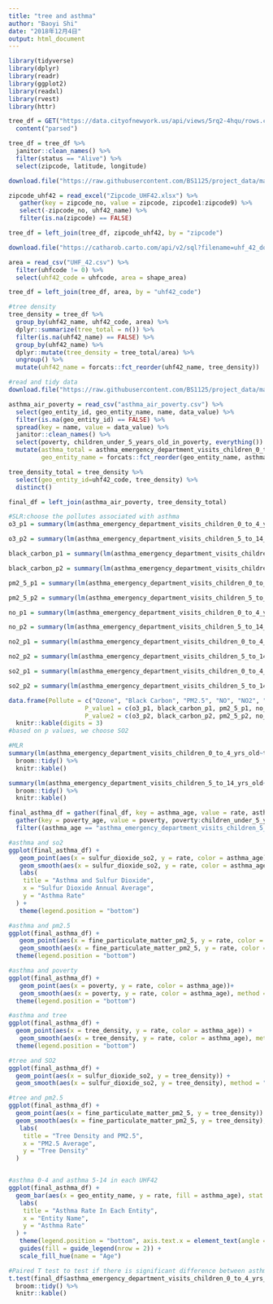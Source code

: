 ```yaml
---
title: "tree and asthma"
author: "Baoyi Shi"
date: "2018年12月4日"
output: html_document
---
```


```r
library(tidyverse)
library(dplyr)
library(readr)
library(ggplot2)
library(readxl)
library(rvest)
library(httr)
```

```r


tree_df = GET("https://data.cityofnewyork.us/api/views/5rq2-4hqu/rows.csv?accessType=DOWNLOAD") %>% 
  content("parsed")

tree_df = tree_df %>%
  janitor::clean_names() %>%
  filter(status == "Alive") %>%
  select(zipcode, latitude, longitude)

download.file("https://raw.githubusercontent.com/BS1125/project_data/master/Zipcode_UHF42.xlsx",mode = "wb",destfile = "Zipcode_UHF42.xlsx")

zipcode_uhf42 = read_excel("Zipcode_UHF42.xlsx") %>%
   gather(key = zipcode_no, value = zipcode, zipcode1:zipcode9) %>%
   select(-zipcode_no, uhf42_name) %>%
   filter(is.na(zipcode) == FALSE)

tree_df = left_join(tree_df, zipcode_uhf42, by = "zipcode") 

download.file("https://catharob.carto.com/api/v2/sql?filename=uhf_42_dohmh_2009&q=SELECT+*+FROM+(select+*+from+public.uhf_42_dohmh_2009)+as+subq+&format=csv&bounds=&api_key=&skipfields=the_geom_webmercator",destfile = "UHF_42.csv")

area = read_csv("UHF_42.csv") %>%
  filter(uhfcode != 0) %>%
  select(uhf42_code = uhfcode, area = shape_area)

tree_df = left_join(tree_df, area, by = "uhf42_code")
```

```r
#tree density
tree_density = tree_df %>%
  group_by(uhf42_name, uhf42_code, area) %>%
  dplyr::summarize(tree_total = n()) %>%
  filter(is.na(uhf42_name) == FALSE) %>%
  group_by(uhf42_name) %>%
  dplyr::mutate(tree_density = tree_total/area) %>%
  ungroup() %>%
  mutate(uhf42_name = forcats::fct_reorder(uhf42_name, tree_density))
```

```r
#read and tidy data
download.file("https://raw.githubusercontent.com/BS1125/project_data/master/asthma_pollutes_poverty.csv",mode = "wb",destfile = "asthma_air_poverty.csv")

asthma_air_poverty = read_csv("asthma_air_poverty.csv") %>%
  select(geo_entity_id, geo_entity_name, name, data_value) %>%
  filter(is.na(geo_entity_id) == FALSE) %>%
  spread(key = name, value = data_value) %>%
  janitor::clean_names() %>%
  select(poverty, children_under_5_years_old_in_poverty, everything()) %>%
  mutate(asthma_total = asthma_emergency_department_visits_children_0_to_4_yrs_old + asthma_emergency_department_visits_children_5_to_14_yrs_old,
         geo_entity_name = forcats::fct_reorder(geo_entity_name, asthma_total))

tree_density_total = tree_density %>%
  select(geo_entity_id=uhf42_code, tree_density) %>%
  distinct()

final_df = left_join(asthma_air_poverty, tree_density_total)
```

```r
#SLR:choose the pollutes associated with asthma
o3_p1 = summary(lm(asthma_emergency_department_visits_children_0_to_4_yrs_old~ozone_o3, data=final_df))$coefficients[2,4]

o3_p2 = summary(lm(asthma_emergency_department_visits_children_5_to_14_yrs_old~ozone_o3, data=final_df))$coefficients[2,4]

black_carbon_p1 = summary(lm(asthma_emergency_department_visits_children_0_to_4_yrs_old~black_carbon, data=final_df))$coefficients[2,4]

black_carbon_p2 = summary(lm(asthma_emergency_department_visits_children_5_to_14_yrs_old~black_carbon, data=final_df))$coefficients[2,4]

pm2_5_p1 = summary(lm(asthma_emergency_department_visits_children_0_to_4_yrs_old~fine_particulate_matter_pm2_5, data=final_df))$coefficients[2,4]

pm2_5_p2 = summary(lm(asthma_emergency_department_visits_children_5_to_14_yrs_old~fine_particulate_matter_pm2_5, data=final_df))$coefficients[2,4]

no_p1 = summary(lm(asthma_emergency_department_visits_children_0_to_4_yrs_old~nitric_oxide_no, data=final_df))$coefficients[2,4]

no_p2 = summary(lm(asthma_emergency_department_visits_children_5_to_14_yrs_old~nitric_oxide_no, data=final_df))$coefficients[2,4]

no2_p1 = summary(lm(asthma_emergency_department_visits_children_0_to_4_yrs_old~nitrogen_dioxide_no2, data=final_df))$coefficients[2,4]

no2_p2 = summary(lm(asthma_emergency_department_visits_children_5_to_14_yrs_old~nitrogen_dioxide_no2, data=final_df))$coefficients[2,4]

so2_p1 = summary(lm(asthma_emergency_department_visits_children_0_to_4_yrs_old~sulfur_dioxide_so2, data=final_df))$coefficients[2,4]

so2_p2 = summary(lm(asthma_emergency_department_visits_children_5_to_14_yrs_old~sulfur_dioxide_so2, data=final_df))$coefficients[2,4]

data.frame(Pollute = c("Ozone", "Black Carbon", "PM2.5", "NO", "NO2", "SO2"),
                     P_value1 = c(o3_p1, black_carbon_p1, pm2_5_p1, no_p1, no2_p1, so2_p1),
                     P_value2 = c(o3_p2, black_carbon_p2, pm2_5_p2, no_p2, no2_p2, so2_p2)) %>%
  knitr::kable(digits = 3)
#based on p values, we choose SO2
```

```r
#MLR
summary(lm(asthma_emergency_department_visits_children_0_to_4_yrs_old~tree_density+sulfur_dioxide_so2+children_under_5_years_old_in_poverty,data=final_df)) %>%
  broom::tidy() %>%
  knitr::kable()

summary(lm(asthma_emergency_department_visits_children_5_to_14_yrs_old~tree_density+sulfur_dioxide_so2+poverty,data=final_df)) %>%
  broom::tidy() %>%
  knitr::kable()
```

```r
final_asthma_df = gather(final_df, key = asthma_age, value = rate, asthma_emergency_department_visits_children_0_to_4_yrs_old:asthma_emergency_department_visits_children_5_to_14_yrs_old) %>%
  gather(key = poverty_age, value = poverty, poverty:children_under_5_years_old_in_poverty) %>%
  filter((asthma_age == "asthma_emergency_department_visits_children_5_to_14_yrs_old"&poverty_age == "poverty")|(asthma_age == "asthma_emergency_department_visits_children_0_to_4_yrs_old"& poverty_age == "children_under_5_years_old_in_poverty"))

#asthma and so2
ggplot(final_asthma_df) +
   geom_point(aes(x = sulfur_dioxide_so2, y = rate, color = asthma_age))+
   geom_smooth(aes(x = sulfur_dioxide_so2, y = rate, color = asthma_age), method = "lm", se = F) +
   labs(
    title = "Asthma and Sulfur Dioxide",
    x = "Sulfur Dioxide Annual Average",
    y = "Asthma Rate"
  ) +
   theme(legend.position = "bottom") 

#asthma and pm2.5
ggplot(final_asthma_df) +
   geom_point(aes(x = fine_particulate_matter_pm2_5, y = rate, color = asthma_age))+
   geom_smooth(aes(x = fine_particulate_matter_pm2_5, y = rate, color = asthma_age), method = "lm", se = F) +
  theme(legend.position = "bottom")

#asthma and poverty
ggplot(final_asthma_df) +
   geom_point(aes(x = poverty, y = rate, color = asthma_age))+
   geom_smooth(aes(x = poverty, y = rate, color = asthma_age), method = "lm", se = F) +
  theme(legend.position = "bottom")

#asthma and tree
ggplot(final_asthma_df) +
  geom_point(aes(x = tree_density, y = rate, color = asthma_age)) +
   geom_smooth(aes(x = tree_density, y = rate, color = asthma_age), method = "lm",se = F) +
  theme(legend.position = "bottom")

#tree and SO2
ggplot(final_asthma_df) +
  geom_point(aes(x = sulfur_dioxide_so2, y = tree_density)) +
  geom_smooth(aes(x = sulfur_dioxide_so2, y = tree_density), method = "lm", se = F)

#tree and pm2.5
ggplot(final_asthma_df) +
  geom_point(aes(x = fine_particulate_matter_pm2_5, y = tree_density)) +
  geom_smooth(aes(x = fine_particulate_matter_pm2_5, y = tree_density), method = "lm", se = F) +
   labs(
    title = "Tree Density and PM2.5",
    x = "PM2.5 Average",
    y = "Tree Density"
  ) 


#asthma 0-4 and asthma 5-14 in each UHF42
ggplot(final_asthma_df) +
  geom_bar(aes(x = geo_entity_name, y = rate, fill = asthma_age), stat = "identity", position = "dodge") +
   labs(
    title = "Asthma Rate In Each Entity",
    x = "Entity Name",
    y = "Asthma Rate"
  ) +
   theme(legend.position = "bottom", axis.text.x = element_text(angle = 75, hjust = 1)) +
   guides(fill = guide_legend(nrow = 2)) +
   scale_fill_hue(name = "Age") 

#Paired T test to test if there is significant difference between asthma rate of 0-4 and that of 5-14
t.test(final_df$asthma_emergency_department_visits_children_0_to_4_yrs_old, final_df$asthma_emergency_department_visits_children_5_to_14_yrs_old, paired=T) %>%
  broom::tidy() %>%
  knitr::kable()
```


